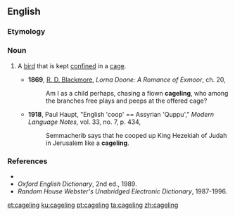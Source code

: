 ==English==

===Etymology===
{{suffix|cage|ling|lang=en}}

===Noun===
{{en-noun}}

# {{label|en|uncommon}} A [[bird]] that is kept [[confine]]d in a [[cage]].
#* '''1869''', [[w:R._D._Blackmore|R. D. Blackmore]], ''Lorna Doone: A Romance of Exmoor'', ch. 20,
#*: Am I as a child perhaps, chasing a flown '''cageling''', who among the branches free plays and peeps at the offered cage?
#* '''1918''', Paul Haupt, "English 'coop' == Assyrian 'Quppu'," ''Modern Language Notes'', vol. 33, no. 7, p. 434,
#*: Semmacherib says that he cooped up King Hezekiah of Judah in Jerusalem like a '''cageling'''.

===References===
* {{R:Webster 1913}}
* ''Oxford English Dictionary'', 2nd ed., 1989.
* ''Random House Webster's Unabridged Electronic Dictionary'', 1987-1996.

[[et:cageling]]
[[ku:cageling]]
[[pt:cageling]]
[[ta:cageling]]
[[zh:cageling]]